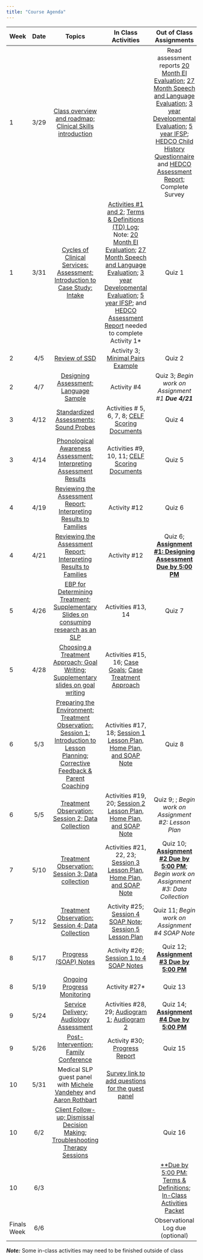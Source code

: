 ```yaml
---
title: "Course Agenda"
---
```


| **Week** |  **Date** | **Topics** | **In Class Activities** | **Out of Class Assignments** | 
| :------- | :-------: | :--------: | :---------------------: | :--------------------------: |
| 1        | 3/29      | [Class overview and roadmap; Clinical Skills introduction](slides/cds431_week1_1.pptx) |     | Read assessment reports [20 Month EI Evaluation](handouts/20 month EI Evaluation.pdf); [27 Month Speech and Language Evaluation](handouts/27 month Speech and Language Evaluation.pdf); [3 year Developmental Evaluation](handouts/3 year Developmental Evaluation.pdf); [5 year IFSP](handouts/5 year IFSP.pdf); [HEDCO Child History Questionnaire](handouts/HEDCO Child History Questionnaire-1.pdf) and [HEDCO Assessment Report](handouts/assessment 1.pdf); Complete Survey | 
| 1        | 3/31      | [Cycles of Clinical Services: Assessment; Introduction to Case Study: Intake](slides/cds431_week1_2.pptx) | [Activities #1 and 2](handouts/In-Class Activities 2022.docx); [Terms & Definitions (TD) Log](handouts/Terms and Definitions Worksheet_blank.docx); Note: [20 Month EI Evaluation](handouts/20 month EI Evaluation.pdf); [27 Month Speech and Language Evaluation](handouts/27 month Speech and Language Evaluation.pdf); [3 year Developmental Evaluation](handouts/3 year Developmental Evaluation.pdf); [5 year IFSP](handouts/5 year IFSP.pdf); and [HEDCO Assessment Report](handouts/assessment 1.pdf) needed to complete Activity 1*     | Quiz 1 | 
| 2        | 4/5       | [Review of SSD](slides/cds431_week2_1.pptx) | Activity 3; [Minimal Pairs Example](slides/Minimal Pair Therapy.pptx)    | Quiz 2 | 
| 2        | 4/7       | [Designing Assessment; Language Sample](slides/cds431_week2_2.pptx) | Activity #4    | Quiz 3; _Begin work on Assignment #1 **Due 4/21**_ | 
| 3        | 4/12       | [Standardized Assessments; Sound Probes](slides/cds431_week3_1.pptx) | Activities # 5, 6, 7, 8; [CELF Scoring Documents](handouts/CELF scoring documents.pdf)    | Quiz 4 | 
| 3        | 4/14       | [Phonological Awareness Assessment; Interpreting Assessment Results](slides/cds431_week3_2.pptx) | Activities #9, 10, 11; [CELF Scoring Documents](handouts/CELF scoring documents.pdf)    | Quiz 5 | 
| 4        | 4/19       | [Reviewing the Assessment Report; Interpreting Results to Families](slides/cds431_week4_1.pptx) | Activity #12    | Quiz 6 | 
| 4        | 4/21       | [Reviewing the Assessment Report; Interpreting Results to Families](slides/cds431_week4_1.pptx) | Activity #12    | Quiz 6;  [**Assignment #1: Designing Assessment Due by 5:00 PM**](assignments/Assignment 1.docx) | 
| 5        | 4/26       | [EBP for Determining Treatment](slides/cds431_week5_1.pptx); [Supplementary Slides on consuming research as an SLP](slides/Translating the evidence_presentation.pptx) | Activities #13, 14    | Quiz 7 | 
| 5        | 4/28       | [Choosing a Treatment Approach; Goal Writing](slides/cds431_week5_2.pptx); [Supplementary slides on goal writing](slides/Goal Writing Practicum_Fall 2021.pptx) | Activities #15, 16; [Case Goals](handouts/Matthew's Goals.pdf); [Case Treatment Approach](handouts/Case Treatment Approach Summary.pdf)    |  | 
| 6        | 5/3       | [Preparing the Environment; Treatment Observation: Session 1; Introduction to Lesson Planning; Corrective Feedback & Parent Coaching](slides/cds431_week6_1.pptx) | Activities #17, 18; [Session 1 Lesson Plan, Home Plan, and SOAP Note](handouts/Session 1 Lesson Plan, Home Plan, and SOAP Note.pdf)    | Quiz 8 | 
| 6        | 5/5       | [Treatment Observation: Session 2; Data Collection](slides/cds431_week6_2.pptx) | Activities #19, 20; [Session 2 Lesson Plan, Home Plan, and SOAP Note](handouts/Session 2 Lesson Plan, Home Plan, and SOAP note.pdf)    | Quiz 9; ; _Begin work on Assignment #2: Lesson Plan_ | 
| 7        | 5/10       | [Treatment Observation: Session 3; Data collection](slides/cds431_week7_1.pptx) | Activities #21, 22, 23; [Session 3 Lesson Plan, Home Plan, and SOAP Note](handouts/Session 3 Lesson Plan, Home Plan, and SOAP note.pdf)    | Quiz 10; [**Assignment #2 Due by 5:00 PM**](assignments/Assignment 2.docx); _Begin work on Assignment #3: Data Collection_  | 
| 7        | 5/12       | [Treatment Observation: Session 4; Data Collection](slides/cds431_week7_2.pptx) | Activity #25; [Session 4 SOAP Note](handouts/Session 4 SOAP.pdf); [Session 5 Lesson Plan](handouts/Session 5 lesson plan.pdf)    | Quiz 11; _Begin work on Assignment #4 SOAP Note_ | 
| 8        | 5/17       |  [Progress (SOAP) Notes](slides/cds431_week8_1.pptx) | Activity #26; [Session 1 to 4 SOAP Notes](handouts/SOAPS 1to4.pdf)    | Quiz 12; [**Assignment #3 Due by 5:00 PM**](assignments/Assignment 3.docx)  | 
| 8        | 5/19      | [Ongoing Progress Monitoring](slides/cds431_week8_2.pptx) | Activity #27*    | Quiz 13 | 
| 9        | 5/24      | [Service Delivery; Audiology Assessment](slides/cds431_week9_1.pptx) | Activities #28, 29; [Audiogram 1](handouts/Audiogram 1-1.pdf); [Audiogram 2](handouts/Audiogram 2.pdf)    | Quiz 14; [**Assignment #4 Due by 5:00 PM**](assignments/Assignment 4.docx)  | 
| 9        | 5/26       | [Post-Intervention; Family Conference](slides/cds431_week9_2.pptx) | Activity #30; [Progress Report](handouts/Progress Report-1.pdf)    | Quiz 15 | 
| 10        | 5/31       | Medical SLP guest panel with [Michele Vandehey](mailto:mvandeh2@uoregon.edu) and [Aaron Rothbart](mailto:arothbar@uoregon.edu) | [Survey link to add questions for the guest panel](https://oregon.qualtrics.com/jfe/form/SV_bxCEFPJrbQrvBNY)    |  | 
| 10        | 6/2       | [Client Follow-up; Dismissal Decision Making; Troubleshooting Therapy Sessions](slides/cds431_week10.pptx) |     | Quiz 16 | 
| 10        | 6/3       |  |     | [**Due by 5:00 PM: Terms & Definitions](handouts/Terms and Definitions Worksheet_blank.docx); [In-Class Activities Packet](handouts/In-Class Activities 2022.docx) | 
| Finals Week        | 6/6       |  |     | Observational Log due (optional) | 


_**Note:**_ Some in-class activities may need to be finished outside of class
